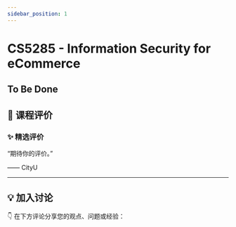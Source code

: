 ```yaml
---
sidebar_position: 1
---
```



# CS5285 - Information Security for eCommerce

## To Be Done

## **💬 课程评价**

### ✨ **精选评价**
<div className={commentStyles.commentBox}>
    <p className={commentStyles.commentText}>
        “期待你的评价。”
    </p>
    <p className={commentStyles.commentAuthor}>—— CityU</p>
</div>

---

## **💡 加入讨论**

👇 在下方评论分享您的观点、问题或经验：
<Utterances />
